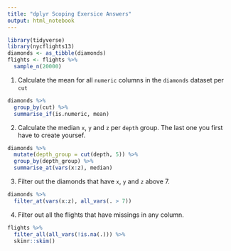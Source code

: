 ```yaml
---
title: "dplyr Scoping Exersice Answers"
output: html_notebook
---
```


```r
library(tidyverse)
library(nycflights13)
diamonds <- as_tibble(diamonds)
flights <- flights %>%
  sample_n(20000)
```

1. Calculate the mean for all `numeric` columns in the `diamonds` dataset per `cut`

```r
diamonds %>%
  group_by(cut) %>%
  summarise_if(is.numeric, mean)
```

2. Calculate the median `x`, `y` and `z` per `depth` group. The last one you first have to create yoursef.

```r
diamonds %>%
  mutate(depth_group = cut(depth, 5)) %>%
  group_by(depth_group) %>%
  summarise_at(vars(x:z), median)
```

3. Filter out the diamonds that have `x`, `y` and `z` above 7.

```r
diamonds %>%
  filter_at(vars(x:z), all_vars(. > 7))
```

4. Filter out all the flights that have missings in any column.

```r
flights %>%
  filter_all(all_vars(!is.na(.))) %>%
  skimr::skim()
```

